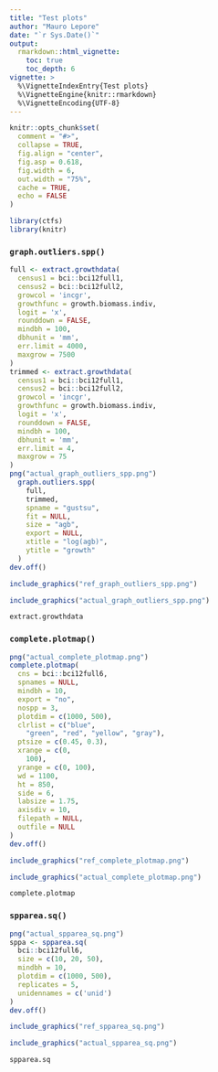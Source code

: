 ```yaml
---
title: "Test plots"
author: "Mauro Lepore"
date: "`r Sys.Date()`"
output: 
  rmarkdown::html_vignette:
    toc: true
    toc_depth: 6
vignette: >
  %\VignetteIndexEntry{Test plots}
  %\VignetteEngine{knitr::rmarkdown}
  %\VignetteEncoding{UTF-8}
---
```


```r
knitr::opts_chunk$set(
  comment = "#>",
  collapse = TRUE,
  fig.align = "center",
  fig.asp = 0.618,
  fig.width = 6,
  out.width = "75%",
  cache = TRUE,
  echo = FALSE 
)

library(ctfs)
library(knitr)
```

### `graph.outliers.spp()`

```r
full <- extract.growthdata(
  census1 = bci::bci12full1,
  census2 = bci::bci12full2,
  growcol = 'incgr',
  growthfunc = growth.biomass.indiv,
  logit = 'x',
  rounddown = FALSE,
  mindbh = 100,
  dbhunit = 'mm',
  err.limit = 4000,
  maxgrow = 7500
)
trimmed <- extract.growthdata(
  census1 = bci::bci12full1,
  census2 = bci::bci12full2,
  growcol = 'incgr',
  growthfunc = growth.biomass.indiv,
  logit = 'x',
  rounddown = FALSE,
  mindbh = 100,
  dbhunit = 'mm',
  err.limit = 4,
  maxgrow = 75
)
png("actual_graph_outliers_spp.png")
  graph.outliers.spp(
    full,
    trimmed,
    spname = "gustsu",
    fit = NULL,
    size = "agb",
    export = NULL,
    xtitle = "log(agb)",
    ytitle = "growth"
  )
dev.off()
```

```r
include_graphics("ref_graph_outliers_spp.png")
```

```r
include_graphics("actual_graph_outliers_spp.png")
```

```r
extract.growthdata
```


### `complete.plotmap()`

```r
png("actual_complete_plotmap.png")
complete.plotmap(
  cns = bci::bci12full6,
  spnames = NULL,
  mindbh = 10,
  export = "no",
  nospp = 3,
  plotdim = c(1000, 500),
  clrlist = c("blue",
    "green", "red", "yellow", "gray"),
  ptsize = c(0.45, 0.3),
  xrange = c(0,
    100),
  yrange = c(0, 100),
  wd = 1100,
  ht = 850,
  side = 6,
  labsize = 1.75,
  axisdiv = 10,
  filepath = NULL,
  outfile = NULL
)
dev.off()
```

```r
include_graphics("ref_complete_plotmap.png")
```

```r
include_graphics("actual_complete_plotmap.png")
```

```r
complete.plotmap
```

### `spparea.sq()`

```r
png("actual_spparea_sq.png")
sppa <- spparea.sq(
  bci::bci12full6,
  size = c(10, 20, 50),
  mindbh = 10,
  plotdim = c(1000, 500),
  replicates = 5,
  unidennames = c('unid')
)
dev.off()
```

```r
include_graphics("ref_spparea_sq.png")
```

```r
include_graphics("actual_spparea_sq.png")
```

```r
spparea.sq
```

